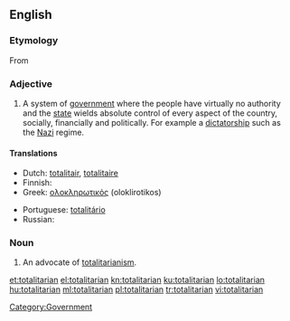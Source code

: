 ==English==

===Etymology===
From {{etyl|it|en}} {{term|totalitario||lang=it|complete, absolute, totalitarian}} {{suffix||an}}

===Adjective===
{{en-adj}}

# A system of [[government]] where the people have virtually no authority and the [[state]] wields absolute control of every aspect of the country, socially, financially and politically. For example a [[dictatorship]] such as the [[Nazi]] regime.
[[Category:Government]]

====Translations====
{{trans-top|related to the system of government}}
* Dutch: [[totalitair]], [[totalitaire]]
* Finnish: {{t-|fi|totalitaarinen}}
* Greek: [[ολοκληρωτικός]] (oloklirotikos) {{m}}
{{trans-mid}}
* Portuguese: [[totalitário]]
* Russian: {{t|ru|тоталитарный|tr=totalitárnyj|sc=Cyrl}}
{{trans-bottom}}

===Noun===
{{en-noun}}

# An advocate of [[totalitarianism]].

[[et:totalitarian]]
[[el:totalitarian]]
[[kn:totalitarian]]
[[ku:totalitarian]]
[[lo:totalitarian]]
[[hu:totalitarian]]
[[ml:totalitarian]]
[[pl:totalitarian]]
[[tr:totalitarian]]
[[vi:totalitarian]]